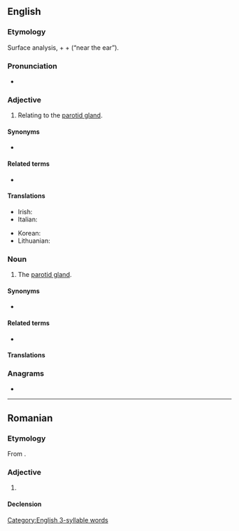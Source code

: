==English==

===Etymology===
Surface analysis, {{m|en|para-}} + {{m|en|ot-}} + {{m|en|-id}} (“near the ear”).

===Pronunciation===
* {{rhymes|en|ɒtɪd|s=3}}

===Adjective===
{{en-adj|-}}

# Relating to the [[parotid gland]].

====Synonyms====
* {{l|en|parotoid}}

====Related terms====
* {{l|en|parotic}}

====Translations====
{{trans-top|relating to the parotid gland}}
* Irish: {{t|ga|paróitideach}}
* Italian: {{t+|it|parotide}}
{{trans-mid}}
* Korean: {{t|ko|귀밑샘|sc=Kore}}
* Lithuanian: {{t|lt|paausinis}}
{{trans-bottom}}

===Noun===
{{en-noun}}

# The [[parotid gland]].

====Synonyms====
* {{l|en|parotoid}}

====Related terms====
* {{l|en|parotidectomy}}

====Translations====
{{trans-see|parotid gland}}

===Anagrams===
* {{anagrams|en|a=adioprt|dioptra|partido}}

[[Category:English 3-syllable words]]

----

==Romanian==

===Etymology===
From {{bor|ro|fr|parotide}}.

===Adjective===
{{ro-adj}}

# {{l|en|parotid}}

====Declension====
{{ro-decl-adj}}